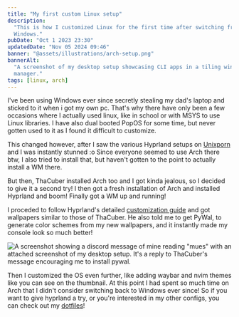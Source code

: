 ```yaml
---
title: "My first custom Linux setup"
description:
  "This is how I customized Linux for the first time after switching from
  Windows."
pubDate: "Oct 1 2023 23:30"
updatedDate: "Nov 05 2024 09:46"
banner: "@assets/illustrations/arch-setup.png"
bannerAlt:
  "A screenshot of my desktop setup showcasing CLI apps in a tiling window
  manager."
tags: [linux, arch]
---
```


I've been using Windows ever since secretly stealing my dad's laptop and sticked
to it when i got my own pc. That's why there have only been a few occasions
where I actually used linux, like in school or with MSYS to use Linux libraries.
I have also dual booted PopOS for some time, but never gotten used to it as I
found it difficult to customize.

This changed however, after I saw the various Hyprland setups on
[Unixporn](https://lemmy.world/c/unixporn) and I was instantly stunned :o Since
everyone seemed to use Arch there btw, I also tried to install that, but haven't
gotten to the point to actually install a WM there.

But then, ThaCuber installed Arch too and I got kinda jealous, so I decided to
give it a second try! I then got a fresh installation of Arch and installed
Hyprland and boom! Finally got a WM up and running!

I proceded to follow Hyprland's detailed
[customization guide](https://wiki.hyprland.org/Configuring/Configuring-Hyprland)
and got wallpapers similar to those of ThaCuber. He also told me to get PyWal,
to generate color schemes from my new wallpapers, and it instantly made my
console look so much better!

![A screenshot showing a discord message of mine reading "mues" with an attached screenshot of my desktop setup. It's a reply to ThaCuber's message encouraging me to install pywal.](@assets/illustrations/arch-pywal.png)

Then I customized the OS even further, like adding waybar and nvim themes like
you can see on the thumbnail. At this point I had spent so much time on Arch
that I didn't consider switching back to Windows ever since! So if you want to
give hyprland a try, or you're interested in my other configs, you can check out
my [dotfiles](https://github.com/brckd/dotfiles)!
